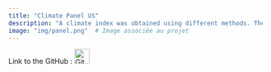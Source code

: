 ```yaml
---
title: "Climate Panel US"
description: "A climate index was obtained using different methods. The objective of this project is to measure the impact of climate risk on the business sectors of S&P500 companies. To achieve this, a panel analysis was conducted in R."
image: "img/panel.png"  # Image associée au projet
---
```


Link to the GitHub :   [![GitHub Logo](https://upload.wikimedia.org/wikipedia/commons/9/91/Octicons-mark-github.svg){width=30px height=30px}](https://github.com/YoannPull/Climate_PanelUS)
